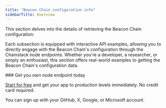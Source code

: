```yaml
---
title: "Beacon Chain configuration info"
sidebarTitle: Overview
---
```



This section delves into the details of retrieving the Beacon Chain configuration:

<CardGroup>
<Card title="Get genesis data" href="/reference/ethereum-beacon-genesis" icon="angle-right" iconType="solid" horizontal />
<Card title="Get fork version by state ID" href="/reference/getforkinformation" icon="angle-right" iconType="solid" horizontal />
<Card title="Get fork schedule" href="/reference/getconfigforkschedule" icon="angle-right" iconType="solid" horizontal />
<Card title="Node configuration" href="/reference/getconfigspec" icon="angle-right" iconType="solid" horizontal />
<Card title="Get deposit contract" href="/reference/getconfigdepositcontract" icon="angle-right" iconType="solid" horizontal />
</CardGroup>

Each subsection is equipped with interactive API examples, allowing you to directly engage with the Beacon Chain's configuration through the Chainstack node endpoints. Whether you're a developer, a researcher, or simply an enthusiast, this section offers real-world examples to getting the Beacon Chain's configuration data.

<Check>
  ### Get you own node endpoint today

  [Start for free](https://console.chainstack.com/) and get your app to production levels immediately. No credit card required.

  You can sign up with your GitHub, X, Google, or Microsoft account.
</Check>
